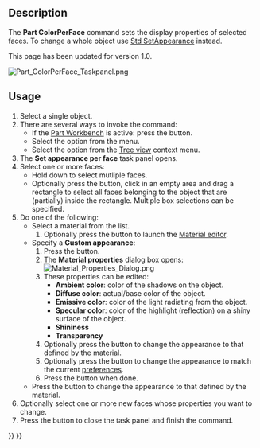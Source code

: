 <languages/>
<translate>

<!--T:14-->
{{Docnav
|[[Std_RandomColor|RandomColor]]
|[[Std_ToggleTransparency|ToggleTransparency]]
|[[Std_View_Menu|Std View Menu]]
|IconL=Std_RandomColor.svg
|IconR=Std_ToggleTransparency.svg
|IconC=Freecad.svg
}}

<!--T:7-->
{{GuiCommand
|Name=Part ColorPerFace
|MenuLocation=View → Color per face
|Workbenches=[[Part_Workbench|Part]], [[PartDesign_Workbench|PartDesign]]
|SeeAlso=[[Std_SetAppearance|Std Appearance]]
}}

==Description== <!--T:2-->

<!--T:3-->
The '''Part ColorPerFace''' command sets the display properties of selected faces. To change a whole object use [[Std_SetAppearance|Std SetAppearance]] instead.

<!--T:15-->
This page has been updated for version 1.0.

</translate>
[[Image:Part_ColorPerFace_Taskpanel.png]]
<translate>
<!--T:16-->
{{Caption|The Set appearance per face task panel}}

==Usage== <!--T:9-->

<!--T:17-->
# Select a single object.
# There are several ways to invoke the command:
#* If the [[Part_Workbench|Part Workbench]] is active: press the {{Button|[[Image:Part_ColorPerFace.svg|16px]] [[Part_ColorPerFace|Color per face]]}} button.
#* Select the {{MenuCommand|View → [[Image:Part_ColorPerFace.svg|16px]] Color per face}} option from the menu.
#* Select the {{MenuCommand|[[Image:Part_ColorPerFace.svg|16px]] Set appearance per face...}} option from the [[Tree_view|Tree view]] context menu.
# The '''Set appearance per face''' task panel opens.
# Select one or more faces:
#* Hold down {{KEY|Ctrl}} to select mutliple faces.
#* Optionally press the {{Button|Box selection}} button, click in an empty area and drag a rectangle to select all faces belonging to the object that are (partially) inside the rectangle. Multiple box selections can be specified.
# Do one of the following:
#* Select a material from the list.
#*# Optionally press the {{Button|Launch editor}} button to launch the [[Material_Edit|Material editor]].
#* Specify a '''Custom appearance''':
#*# Press the {{Button|...}} button.
#*# The '''Material properties''' dialog box opens:<br>[[Image:Material_Properties_Dialog.png]]
#*# These properties can be edited:
#*#* '''Ambient color''': color of the shadows on the object.
#*#* '''Diffuse color''': actual/base color of the object.
#*#* '''Emissive color''': color of the light radiating from the object.
#*#* '''Specular color''': color of the highlight (reflection) on a shiny surface of the object.
#*#* '''Shininess'''
#*#* '''Transparency'''
#*# Optionally press the {{Button|Reset}} button to change the appearance to that defined by the material.
#*# Optionally press the {{Button|Default}} button to change the appearance to match the current [[PartDesign_Preferences#Shape_appearance|preferences]].
#*# Press the {{Button|Close}} button when done.
#* Press the {{Button|Set to default}} button to change the appearance to that defined by the material.
# Optionally select one or more new faces whose properties you want to change.
# Press the {{Button|OK}} button to close the task panel and finish the command.


<!--T:18-->
{{Docnav
|[[Std_RandomColor|RandomColor]]
|[[Std_ToggleTransparency|ToggleTransparency]]
|[[Std_View_Menu|Std View Menu]]
|IconL=Std_RandomColor.svg
|IconR=Std_ToggleTransparency.svg
|IconC=Freecad.svg
}}

</translate>
{{Std_Base_navi{{#translation:}}}}
{{Userdocnavi{{#translation:}}}}